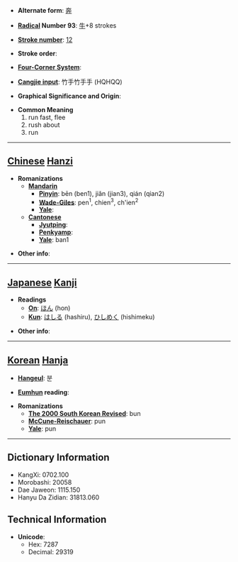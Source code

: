 * '''Alternate form''': [[奔]]

* '''[[Wiktionary:Chinese radical index| Radical]] Number 93''': [[Wiktionary:Chinese radical index 牛|牛]]+8 strokes

* '''[[Wiktionary:Chinese total strokes index|Stroke number]]''': [[Wiktionary:Chinese total strokes index 12|12]]

* '''Stroke order''': 

* '''[[Wiktionary:Chinese four corner index|Four-Corner System]]''': 

* '''[[Wiktionary:Chinese Cangjie index|Cangjie input]]''': 竹手竹手手 (HQHQQ)

* '''Graphical Significance and Origin''': 

* '''Common Meaning'''
*#run fast, flee
*# rush about
*# run


----

== [[Chinese]] [[Hanzi]] ==

* '''Romanizations'''
** '''[[Mandarin]]'''
*** '''[[Pinyin]]''': bēn (ben1), jiǎn (jian3), qián (qian2)
*** '''[[Wade-Giles]]''': pen<sup>1</sup>, chien<sup>3</sup>, ch'ien<sup>2</sup>
*** '''[[Yale]]''': 
** '''[[Cantonese]]'''
*** '''[[Jyutping]]''':
*** '''[[Penkyamp]]''': 
*** '''[[Yale]]''': ban1

* '''Other info''': 

----

== [[Japanese]] [[Kanji]] ==

* '''Readings'''
** '''[[On]]''': [[ほん]] (hon)
** '''[[Kun]]''': [[はしる]] (hashiru), [[ひしめく]] (hishimeku)

* '''Other info''':  

----

== [[Korean]] [[Hanja]] ==

* '''[[Hangeul]]''': 분

* '''[[Eumhun]] reading''': 

* '''Romanizations'''
** '''[[The 2000 South Korean Revised Romanization|The 2000 South Korean Revised]]''': bun
** '''[[McCune-Reischauer]]''': pun
** '''[[Yale]]''': pun

----

== Dictionary Information ==

* KangXi: 0702.100
* Morobashi: 20058
* Dae Jaweon: 1115.150
* Hanyu Da Zidian: 31813.060

== Technical Information ==

* '''Unicode''':
** Hex: 7287
** Decimal: 29319